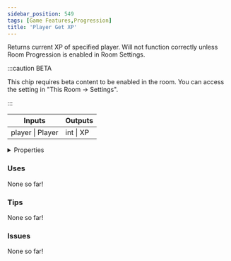 ```yaml
---
sidebar_position: 549
tags: [Game Features,Progression]
title: 'Player Get XP'
---
```


Returns current XP of specified player. Will not function correctly unless Room Progression is enabled in Room Settings.

:::caution BETA

This chip requires beta content to be enabled in the room. You can access the setting in "This Room -> Settings".

:::

<IChip uuid="88a12c40-5a38-4304-be23-36f769c2a4b8"/>

<table><thead><tr><th>Inputs</th><th>Outputs</th></tr></thead><tbody><tr><td>player | Player</td><td>int | XP</td></tr></tbody></table>

<details>
  <summary>Properties</summary>
  <div>
    <div>
    <table>
      <tbody>
        <tr>
          <td>Is beta required?</td>
          <td>Yes</td>
        </tr>
        <tr>
          <td>Is chip a trolling risk?</td>
          <td>No</td>
        </tr>
        <tr>
          <td>Is chip a role assignment risk?</td>
          <td>No</td>
        </tr>
        <tr>
          <td>Chip UUID</td>
          <td>88a12c40-5a38-4304-be23-36f769c2a4b8</td>
        </tr>
        <tr>
          <td>Room availability</td>
          <td>Available everywhere</td>
        </tr>
      </tbody>
    </table>
    </div>
  </div>
</details>

### Uses

None so far!

### Tips

None so far!

### Issues

None so far!